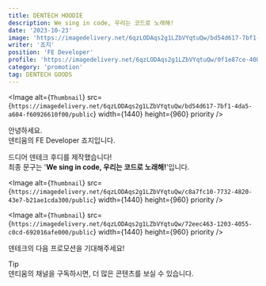 ```yaml
---
title: DENTECH HOODIE
description: We sing in code, 우리는 코드로 노래해!
date: '2023-10-23'
image: 'https://imagedelivery.net/6qzLODAqs2g1LZbVYqtuQw/bd54d617-7bf1-4da5-a604-f60926610f00/public'
writer: '죠지'
position: 'FE Developer'
profile: 'https://imagedelivery.net/6qzLODAqs2g1LZbVYqtuQw/0f1e87ce-400b-40bf-787d-ea3f2fc20900/public'
category: 'promotion'
tag: DENTECH GOODS
---
```


<Image
  alt={`Thumbnail`}
  src={`https://imagedelivery.net/6qzLODAqs2g1LZbVYqtuQw/bd54d617-7bf1-4da5-a604-f60926610f00/public`}
  width={1440}
  height={960}
  priority
/>

안녕하세요.<br/>
덴티움의 FE Developer 죠지입니다.

드디어 덴테크 후디를 제작했습니다!<br/>
최종 문구는 '**We sing in code, 우리는 코드로 노래해!**'입니다.<br/>

<Image
  alt={`Thumbnail`}
  src={`https://imagedelivery.net/6qzLODAqs2g1LZbVYqtuQw/c8a7fc10-7732-4820-43e7-b21ae1cda300/public`}
  width={1440}
  height={960}
  priority
/>

<Image
  alt={`Thumbnail`}
  src={`https://imagedelivery.net/6qzLODAqs2g1LZbVYqtuQw/72eec463-1203-4055-c0cd-692016afe000/public`}
  width={1440}
  height={960}
  priority
/>

덴테크의 다음 프로모션을 기대해주세요!<br/>

<div className="px-4 py-2 my-4 bg-blue-100 border-l-4 border-blue-500">
  <div className="text-lg font-bold">Tip</div>
  <div>덴티움의 채널을 구독하시면, 더 많은 콘텐츠를 보실 수 있습니다.</div>
</div>
